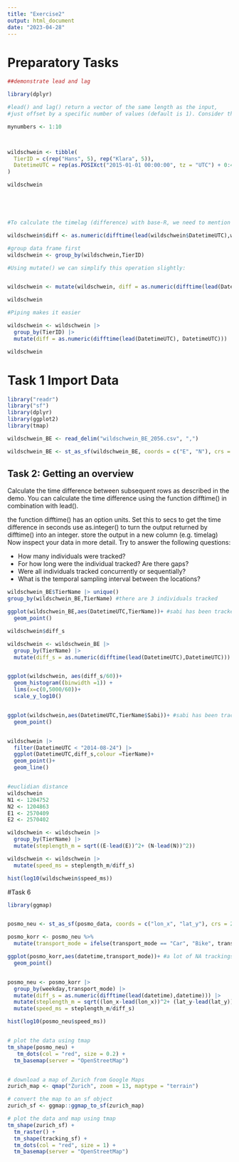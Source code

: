 ```yaml
---
title: "Exercise2"
output: html_document
date: "2023-04-28"
---
```

# Preparatory Tasks
```r
##demonstrate lead and lag

library(dplyr)

#lead() and lag() return a vector of the same length as the input, 
#just offset by a specific number of values (default is 1). Consider the following sequence:

mynumbers <- 1:10



wildschwein <- tibble(
  TierID = c(rep("Hans", 5), rep("Klara", 5)),
  DatetimeUTC = rep(as.POSIXct("2015-01-01 00:00:00", tz = "UTC") + 0:4 * 15 * 60, 2)
)

wildschwein





#To calculate the timelag (difference) with base-R, we need to mention wildschwein three times

wildschwein$diff <- as.numeric(difftime(lead(wildschwein$DatetimeUTC),wildschwein$DatetimeUTC))

#group data frame first
wildschwein <- group_by(wildschwein,TierID)

#Using mutate() we can simplify this operation slightly:


wildschwein <- mutate(wildschwein, diff = as.numeric(difftime(lead(DatetimeUTC), DatetimeUTC)))

wildschwein

#Piping makes it easier

wildschwein <- wildschwein |> 
  group_by(TierID) |> 
  mutate(diff = as.numeric(difftime(lead(DatetimeUTC), DatetimeUTC)))

wildschwein

```

# Task 1 Import Data
```r
library("readr") 
library("sf") 
library(dplyr)
library(ggplot2)
library(tmap)

wildschwein_BE <- read_delim("wildschwein_BE_2056.csv", ",")

wildschwein_BE <- st_as_sf(wildschwein_BE, coords = c("E", "N"), crs = 2056, remove = FALSE)
```

## Task 2: Getting an overview

Calculate the time difference between subsequent rows as described in the demo. You can calculate the time difference using the function difftime() in combination with lead().

the function difftime() has an option units. Set this to secs to get the time difference in seconds
use as.integer() to turn the output returned by difftime() into an integer.
store the output in a new column (e.g. timelag)
Now inspect your data in more detail. Try to answer the following questions:

- How many individuals were tracked?
- For how long were the individual tracked? Are there gaps?
- Were all individuals tracked concurrently or sequentially?
- What is the temporal sampling interval between the locations?

```r
wildschwein_BE$TierName |> unique()
group_by(wildschwein_BE,TierName) #there are 3 individuals tracked

ggplot(wildschwein_BE,aes(DatetimeUTC,TierName))+ #sabi has been tracked longer
  geom_point()

wildschwein$diff_s

wildschwein <- wildschwein_BE |> 
  group_by(TierName) |> 
  mutate(diff_s = as.numeric(difftime(lead(DatetimeUTC),DatetimeUTC)))


ggplot(wildschwein, aes(diff_s/60))+
  geom_histogram((binwidth =1)) +
  lims(x=c(0,5000/60))+
  scale_y_log10()


ggplot(wildschwein,aes(DatetimeUTC,TierName$Sabi))+ #sabi has been tracked longer
  geom_point()


wildschwein |> 
  filter(DatetimeUTC < "2014-08-24") |> 
  ggplot(DatetimeUTC,diff_s,colour =TierName)+
  geom_point()+
  geom_line()


#euclidian distance
wildschwein
N1 <- 1204752
N2 <- 1204863
E1 <- 2570409
E2 <- 2570402

wildschwein <- wildschwein |>
  group_by(TierName) |> 
  mutate(steplength_m = sqrt((E-lead(E))^2+ (N-lead(N))^2))

wildschwein <- wildschwein |> 
  mutate(speed_ms = steplength_m/diff_s)

hist(log10(wildschwein$speed_ms))

```


#Task 6

```r
library(ggmap)


posmo_neu <- st_as_sf(posmo_data, coords = c("lon_x", "lat_y"), crs = 2056, remove = FALSE)
```

```r
posmo_korr <- posmo_neu %>%
  mutate(transport_mode = ifelse(transport_mode == "Car", "Bike", transport_mode))

ggplot(posmo_korr,aes(datetime,transport_mode))+ #a lot of NA trackings
  geom_point()


posmo_neu <- posmo_korr |> 
  group_by(weekday,transport_mode) |>
  mutate(diff_s = as.numeric(difftime(lead(datetime),datetime))) |> 
  mutate(steplength_m = sqrt((lon_x-lead(lon_x))^2+ (lat_y-lead(lat_y))^2)) |> 
  mutate(speed_ms = steplength_m/diff_s)

hist(log10(posmo_neu$speed_ms))


# plot the data using tmap
tm_shape(posmo_neu) +
   tm_dots(col = "red", size = 0.2) +
  tm_basemap(server = "OpenStreetMap")


# download a map of Zurich from Google Maps
zurich_map <- qmap("Zurich", zoom = 13, maptype = "terrain")

# convert the map to an sf object
zurich_sf <- ggmap::ggmap_to_sf(zurich_map)

# plot the data and map using tmap
tm_shape(zurich_sf) +
  tm_raster() +
  tm_shape(tracking_sf) +
  tm_dots(col = "red", size = 1) +
  tm_basemap(server = "OpenStreetMap")
```

